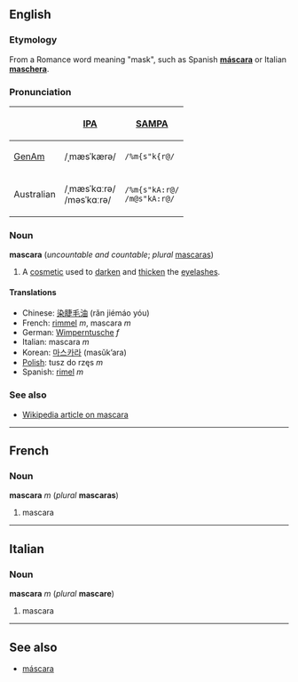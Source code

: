 ==English==
===Etymology===
From a Romance word meaning "mask", such as Spanish '''[[máscara]]''' or Italian '''[[maschera]]'''.

===Pronunciation===
{| border=1 cellpadding=5
! !! [[w:IPA|IPA]] !! [[w:SAMPA|SAMPA]]
|-
! [[GenAm]]
| /ˌmæsˈkærə/ || <tt>/%m{s"k{r@/</tt>
|-
! Australian
| /ˌmæsˈkɑːrə/<br>/məsˈkɑːrə/  || <tt>/%m{s"kA:r@/</tt><br><tt>/m@s"kA:r@/</tt>
|}

===Noun===
'''mascara''' (''uncountable and countable''; ''plural'' [[mascaras]])

# A [[cosmetic]] used to [[darken]] and [[thicken]] the [[eyelash]]es.

====Translations====
*Chinese: [[染睫毛油]] (r‏ǎn jiémáo yóu)
*French: [[rimmel]] ''m'', mascara ''m''
*German: [[Wimperntusche]] ''f''
*Italian: mascara ''m''
*Korean: [[마스카라]] (masŭkʼara)
*[[Polish]]: tusz do rzęs ''m''
*Spanish: [[rimel]] ''m''

===See also===
*[[w:Mascara|Wikipedia article on mascara]]

----
==French==
===Noun===
'''mascara''' ''m'' (''plural'' '''mascaras''')

#mascara

----
==Italian==
===Noun===
'''mascara''' ''m'' (''plural'' '''mascare''')

#mascara

----
==See also==
*[[máscara]]